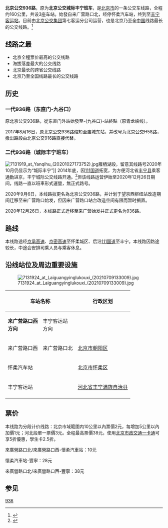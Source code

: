 {{noteTA
|1=zh-hans:谷; zh-hant:谷
}}
{{Infobox BJBus
|路線名稱             = 936路
|外文名稱             = Beijing Public Transport Route 936
|name_bgcolor= #cedf00
| 代表圖像            = 7131913 at Laiguangying (20210709132111).jpg
| 圖像說明            = 本线用车驶经来广营路口
|manager              = 北京公交集团
|open                 = 2014年（二代）
|目前状态             = 运营中
|客运分公司           = 第七客运分公司
|garage1              = 来广营交通枢纽
|路線用車             = [[福田汽车|福田汽车]] BJ6147C8BTD-1
|起點站               = [[来广营地区|来广营路口北 / 来广营路口西]]
|途經地點             =[[怀柔区|怀柔汽车站]]
|終點站               = [[丰宁满族自治县|丰宁客运站]]
|全程行駛里程         = 166公里
|全程行車時間         = 2小时21分钟
|服務時間             = 06:40~16:30
|班次頻率             = 30~40分钟/班
|全程收費             =38元
|分段收費站點         = 
|去程分段收費站點     = 
|回程分段收費站點     = 
}}
'''北京公交936路'''，原为'''北京公交城际丰宁班车'''，是[[北京市|北京市]]的一条公交车线路，全程约160公里，共设3座车站。始發自来广营路口北，经停怀柔汽车站，终到至[[丰宁客运站|丰宁客运站]]。目前由[[北京公交集团|北京公交集团]]第七客运分公司运营，也是北京乃至全[[中国|中国]]线路最长的公交线路。<ref>{{cite web|url= https://m.bilibili.com/video/av29294200 |title=
[全国最长公交][北京公交POV]七分公司·城际丰宁(现936路)公交车 |date=2018-08-14|author= 7ianze|work=哔哩哔哩}}</ref>

==线路之最==
*北京全程票价最高的公交线路
*海拔落差最大的公交线路
*北京最长的跨省公交线路
*北京乃至全国线路最长的公交线路

==历史==
{{noteTA
|1=zh-hans:谷; zh-hant:谷
}}

=== 一代936路（东直门-九谷口） ===
原北京公交936路，從东直门外站始發至-{九谷口}-站終點（原青龙峡线）。

2017年8月16日，原北京公交936路缩短至庙城东站，并改号为北京公交H58路，撤出路段由北京公交916路直接代替。

=== 二代936路（城际丰宁班车） ===
[[File:7131919_at_Yanqihu_(20201027173752).jpg|thumb]]雁栖湖段，留意其线路号2020年10月仍显示为“城际丰宁”]]
2014年底，因[[111国道|111国道]]拓宽，为方便河北省[[丰宁县|丰宁县]]乘客通勤进京，丰宁城际公交线路开通。<ref>{{cite web|url=http://bj.people.com.cn/n/2015/0105/c82840-23439294.html|title=丰宁至北京城际公交开通|date=2015-01-05|author=|work=人民网北京频道|accessdate=2020-09-20|archive-date=2015-03-26|archive-url=https://web.archive.org/web/20150326142749/http://bj.people.com.cn/n/2015/0105/c82840-23439294.html|dead-url=no}}</ref>但该线路运营伊始至2020年12月26日期间，线路一直以班車形式運營，無正式路号。

2020年9月6日，本线路拟更名為北京公交936路，并计划于望京西枢纽站改造期间迁移至来广营路口始发，但因来广营路口站台改造空间有限而暂时搁置。

2020年12月26日，本线路正式迁移至来广营始发并正式更名为936路。

==路线==
本线路途经[[京承高速公路|京承高速]]、[[101国道|京密高速]]至怀柔城区、后沿[[111国道|111国道]]至丰宁。本线路因路途较长，中途会安排司乘人员与乘客休息。
== 沿线站位及周边重要设施 ==
[[File:7131924_at_Laiguangyinglukouxi_(20210709133009).jpg|thumb]]
{| class="wikitable" style="text-align: center"
! colspan="2" |车站名称
! rowspan="2" |'''行政区划'''
! rowspan="2" |重要设施
|-
!'''来广营路口西<br/>方向'''
!丰宁客运站<br/>方向
|-
|来广营路口西
|来广营路口北
|[[北京市|北京市]][[朝阳区_(北京市)|朝阳区]]
| [[北京地铁|北京地铁]]<br/>{{北京地铁线路名|14|c}}[[来广营站|来广营站]]<br/>朝来高科技产业园<br/>望京诚盈中心
|-
| colspan="2" |怀柔汽车站
|[[北京市|北京市]][[怀柔区|怀柔区]]
|怀柔城区
|-
| colspan="2" |丰宁客运站
|[[河北省|河北省]][[丰宁满族自治县|丰宁满族自治县]]
|丰宁城区
|-
|}

==票价==
本线路为分段计价线路：北京市域範圍内10公里以內票價2元，每增加5公里以內加價1元；河北段單一票價3元。全程最高票價38元，使用[[北京市政交通一卡通|北京市政交通一卡通]]可享5折優惠，學生卡2.5折。

來廣營路口北/來廣營路口西-懷柔汽車站：10元

懷柔汽車站-豐寧：28元

來廣營路口北/來廣營路口西-豐寧：38元

==参见==
[[Category:北京公交路线|936]]